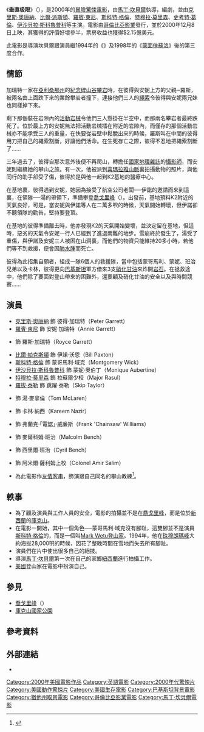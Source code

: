 {{noteTA
|T=zh-hans:垂直极限; zh-hk:終極天險;zh-tw:巔峰極限
|G1=Movie
|G2=Show
}}
{{Infobox Film
| name = 垂直极限
| original_name = {{lang|en|Vertical Limit}}
| image = File:Verticallimit-logo.svg
| caption = 電影標題
| director = [[馬丁·坎貝爾|馬丁·坎貝爾]]
| producer = [[馬丁·坎貝爾|馬丁·坎貝爾]]<br />[[羅伯特·京治|羅伯特·京治]]<br />[[馬西亞·尼沙提|馬西亞·尼沙提]]<br />[[洛伊德·菲利浦斯|洛伊德·菲利浦斯]]
| writer = {{le|羅拔·京治|Robert King}}<br />[[特里·海斯|特里·海斯]]
| starring = [[克里斯·奧唐納|克里斯·奧唐納]]<br />[[羅賓·唐妮|羅賓·唐妮]]<br />[[斯科特·格倫|斯科特·格倫]]<br />[[伊沙貝拉·斯科魯普科|伊沙貝拉·斯科魯普科]]<br />[[比爾·派斯頓|比爾·派斯頓]]
| music = [[詹姆斯·紐頓·霍華|詹姆斯·紐頓·霍華]]
| cinematography = [[大衛·塔特爾肖|大衛·塔特爾肖]]
| editing = [[湯·諾貝|湯·諾貝]]
| production_company =
| distributor = [[哥倫比亞電影公司|哥倫比亞電影公司]]
| released = （美国）2000年12月3日（首映）<br />（美国）2000年12月8日<br />（澳大利亚）2000年12月21日<br />（英国）2001年1月19日<br />（德国）2001年1月25日
| runtime = 124分鐘
| country = {{flagicon|USA}}[[美国电影|美国]]<br />{{flagicon|GER}}[[德国电影|德国]]
| language = [[英語|英語]]
| budget = $75,000,000 [[美元|美元]]
| gross = $213,500,000 [[美元|美元]]（全球）
| preceded_by = 
| followed_by = 
| website = 
| amg_id = 
| imdb_id = 0190865
| cn_name = 垂直極限
| hk_name = 終極天險
| tw_name = 巔峰極限
}}
《'''垂直极限'''》（{{lang-en|Vertical Limit}}），是2000年的[[冒險|冒險]][[驚悚|驚悚]][[電影|電影]]，由[[馬丁·坎貝爾|馬丁·坎貝爾]]執導，{{le|羅拔·京治|Robert King}}編劇，並由[[克里斯·奧唐納|克里斯·奧唐納]]、[[比爾·派斯頓|比爾·派斯頓]]、[[羅賓·東尼|羅賓·東尼]]、[[斯科特·格倫|斯科特·格倫]]、[[特穆拉·莫里森|特穆拉·莫里森]]、[[史考特·葛倫|史考特·葛倫]]、[[伊沙貝拉·斯科魯普科|伊沙貝拉·斯科魯普科]]等主演。電影由[[哥倫比亞影業|哥倫比亞影業]]發行，並於2000年12月8日上映，其獲得的評價好壞參半，票房收益也獲得$2.15億美元。

此電影是導演坎貝爾跟演員{{le|斯圖爾特·威爾遜|Stuart Wilson (actor)}}繼1994年的《{{le|捍衛時空戰士|No Escape (1994 film)}}》及1998年的《[[佐罗的面具|蒙面俠蘇洛]]》後的第三度合作。

==情節==
加瑞特一家在[[亞利桑那州|亞利桑那州]]的[[紀念碑山谷|紀念碑山谷]][[攀岩|攀岩]]時，在彼得與安妮上方的父親─羅斯，被兩名由上面跌下來的業餘攀岩者撞下，連接他們三人的[[繩索|繩索]]令彼得與安妮兩兄妹也同樣掉下來。

剩下那個裝在岩隙內的[[活動岩械|活動岩械]]令他們三人懸掛在半空中，而那兩名攀岩者最終跌死了。位於最上方的安妮無法把活動岩械插在附近的岩隙內，而僅存的那個活動岩械亦不能承受三人的重量，在快要從岩壁中鬆脫出來的時候，羅斯叫在中間的彼得用刀把自己的繩索割斷，好讓他們活命。在生死存亡之際，彼得不忍地把繩索割斷了……

三年過去了，彼得自那次意外後便不再爬山，轉擔任[[國家地理雜誌|國家地理雜誌]]的[[攝影師|攝影師]]，而安妮則繼續她的攀山之旅。有一次，他被派到[[喜瑪拉雅山脈|喜瑪拉雅山脈]]裏拍攝動物的照片，與他同行的助手卻受了傷，彼得於是與他一起到K2基地的醫療中心。

在基地裏，彼得遇到安妮，她因為接受了航空公司老闆──伊諾的邀請而來到這裏，在領隊──湯的帶領下，準備攀登[[喬戈里峰|喬戈里峰]]（{{lang|en|K2}}）。出發前，基地預料K2附近的天氣良好，可是，當安妮與伊諾等人在二萬多呎的時候，天氣開始轉壞，但伊諾卻不聽領隊的勸告，堅持要登頂。

在基地的彼得準備離去時，他亦發現K2的天氣開始變壞，並決定留在基地，但這時，惡劣的天氣令安妮一行人已經到了進退兩難的地步。雪崩終於發生了，湯受了重傷，與伊諾及安妮三人被困在山洞裏，而他們的物資只能維持20多小時，若他們等不到救援，便會因[[肺水腫|肺水腫]]而死亡。

彼得為此招集自願者，組成一隊6個人的救援隊，當中包括蒙哥馬利、蒙妮、班治兄弟以及卡林，彼得更向[[巴基斯坦|巴基斯坦]]軍方借來3支[[硝化甘油|硝化甘油]]來炸開[[岩石|岩石]]。在拯救途中，他們除了要面對登山帶來的困難外，還要顧及硝化甘油的安全以及與時間競賽……

== 演員 ==
* [[克里斯·奧唐納|克里斯·奧唐納]] 飾 彼得·加瑞特（Peter Garrett）
* [[羅賓·東尼|羅賓·東尼]] 飾 安妮·加瑞特（Annie Garrett）
* {{le|斯圖爾特·威爾遜|Stuart Wilson (actor)}} 飾 羅斯·加瑞特（Royce Garrett）
* [[比爾·帕克斯頓|比爾·帕克斯頓]] 飾 伊諾·沃恩（Bill Paxton）
* [[斯科特·格倫|斯科特·格倫]] 飾 蒙哥馬利·域克（Montgomery Wick）
* [[伊沙貝拉·斯科魯普科|伊沙貝拉·斯科魯普科]] 飾 蒙妮·奧伯丁（Monique Aubertine）
* [[特穆拉·莫里森|特穆拉·莫里森]] 飾 拉蘇爾少校（Major Rasul）
* [[羅拔·泰勒|羅拔·泰勒]] 飾 跳躍·泰勒（Skip Taylor）
* {{le|尼古拉斯·李|Nicholas Lea}} 飾 湯·麥拿倫（Tom McLaren）
* {{le|亞歷山大·賽迪|Alexander Siddig}} 飾 卡林·納西（Kareem Nazir）
* {{le|大衛·希文|David Hayman}} 飾 弗蘭克·「電鋸」·威廉斯（Frank 'Chainsaw' Williams）
* {{le|本·門德爾松|Ben Mendelsohn}} 飾 麥爾科姆·班治（Malcolm Bench）
* {{le|史蒂夫·勒·馬昆德|Steve Le Marquand}} 飾 西里爾·班治（Cyril Bench）
* {{le|羅繖·塞斯|Roshan Seth}} 飾 阿米爾·薩利姆上校（Colonel Amir Salim）
* {{le|埃德·維斯特斯|Ed Viesturs}}為此電影作[[友情客串|友情客串]]，飾演跟自己同名的攀山教練<ref>{{cite book|last=Viesturs|first=Ed|author2=David Roberts|title=No Shortcuts to the Top: Climbing the World's 14 Highest Peaks|publisher=Random House, Inc.|year=2007|pages=225|isbn=9780767924719|url=https://books.google.com/books?id=cdBj-S9OXQIC&pg=PA225&lpg=PA225&dq=%22Ed+Viesturs%22+cameo&source=bl&ots=wKb1YDSoq0&sig=5MyUKut3A_WWxmQ62Tpt_tEjy9E&hl=en&ei=tsUoS4z5EceWlAe6gvibDQ&sa=X&oi=book_result&ct=result&resnum=5&ved=0CBMQ6AEwBA#v=onepage&q=&f=false|access-date=2020-09-07|archive-date=2014-07-04|archive-url=https://web.archive.org/web/20140704121014/http://books.google.com/books?id=cdBj-S9OXQIC&pg=PA225&lpg=PA225&dq=%22Ed+Viesturs%22+cameo&source=bl&ots=wKb1YDSoq0&sig=5MyUKut3A_WWxmQ62Tpt_tEjy9E&hl=en&ei=tsUoS4z5EceWlAe6gvibDQ&sa=X&oi=book_result&ct=result&resnum=5&ved=0CBMQ6AEwBA#v=onepage&q=&f=false|dead-url=no}}</ref>。

==軼事==
* 為了顧及演員與工作人員的安全，電影的拍攝並不是在[[喬戈里峰|喬戈里峰]]，而是位於[[新西蘭|新西蘭]]的[[庫克山國家公園|庫克山]]。
* 在電影一開始，其中一個角色──蒙哥馬利·域克沒有腳趾，這雙腳並不是演員[[斯科特·格倫|斯科特·格倫]]的，而是一個叫[[Mark_Wetu|Mark Wetu]][[登山家|登山家]]。1994年，他在[[珠穆朗瑪峰|珠穆朗瑪峰]]大約海拔28,000呎的時候，因花了整晚時間在雪地而失去所有腳趾。
* 演員們在片中使出很多自己的絕技。
* 導演[[馬丁·坎貝爾|馬丁·坎貝爾]]第一次在自己的家鄉[[紐西蘭|紐西蘭]]進行拍攝工作。
* [[美國|美國]]登山家{{tsl|en|Ed Viesturs|埃德·維斯圖爾斯}}在電影中扮演自己。

==參見==
* [[喬戈里峰|喬戈里峰]]（{{lang|en|K2}}）
* [[庫克山國家公園|庫克山國家公園]]

== 參考資料 ==
{{Reflist}}

==外部連結==
* {{imdb title|0190865}}

{{马丁·坎贝尔}}
{{DEFAULTSORT:Vertical Limit}}
[[Category:2000年美國電影作品|Category:2000年美國電影作品]]
[[Category:英語電影|Category:英語電影]]
[[Category:2000年代驚悚片|Category:2000年代驚悚片]]
[[Category:美國動作驚悚片|Category:美國動作驚悚片]]
[[Category:美國生存電影|Category:美國生存電影]]
[[Category:巴基斯坦背景電影|Category:巴基斯坦背景電影]]
[[Category:猶他州取景電影|Category:猶他州取景電影]]
[[Category:哥倫比亞影業電影|Category:哥倫比亞影業電影]]
[[Category:馬丁·坎貝爾電影|Category:馬丁·坎貝爾電影]]